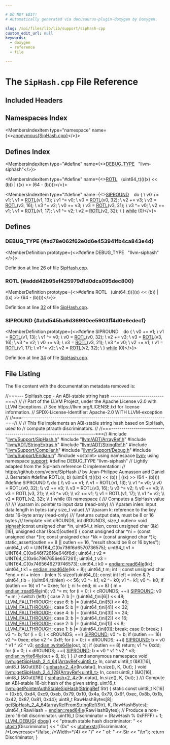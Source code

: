 ```yaml
---

# DO NOT EDIT!
# Automatically generated via docusaurus-plugin-doxygen by Doxygen.

slug: /api/files/lib/lib/support/siphash-cpp
custom_edit_url: null
keywords:
  - doxygen
  - reference
  - file

---
```





# The `SipHash.cpp` File Reference

<DoxygenPage pluginConfig={pluginConfig}>



## Included Headers

<IncludesList>
<IncludesListItem
  filePath="llvm/Support/SipHash.h"
  permalink="/docs/api/files/include/include/llvm/include/llvm/support/siphash-h"
  isLocal="true" />
<IncludesListItem
  filePath="llvm/ADT/ArrayRef.h"
  permalink="/docs/api/files/include/include/llvm/include/llvm/adt/arrayref-h"
  isLocal="true" />
<IncludesListItem
  filePath="llvm/ADT/StringExtras.h"
  permalink="/docs/api/files/include/include/llvm/include/llvm/adt/stringextras-h"
  isLocal="true" />
<IncludesListItem
  filePath="llvm/ADT/StringRef.h"
  permalink="/docs/api/files/include/include/llvm/include/llvm/adt/stringref-h"
  isLocal="true" />
<IncludesListItem
  filePath="llvm/Support/Compiler.h"
  permalink="/docs/api/files/include/include/llvm/include/llvm/support/compiler-h"
  isLocal="true" />
<IncludesListItem
  filePath="llvm/Support/Debug.h"
  permalink="/docs/api/files/include/include/llvm/include/llvm/support/debug-h"
  isLocal="true" />
<IncludesListItem
  filePath="llvm/Support/Endian.h"
  permalink="/docs/api/files/include/include/llvm/include/llvm/support/endian-h"
  isLocal="true" />
<IncludesListItem
  filePath="cstdint"
  permalink=""
  isLocal="false" />
</IncludesList>

## Namespaces Index

<MembersIndex>

<MembersIndexItem
  type="namespace"
  name={<><a href="/docs/api/namespaces/anonymous-siphash-cpp-">anonymous&#123;SipHash.cpp&#125;</a></>}>
</MembersIndexItem>

</MembersIndex>

## Defines Index

<MembersIndex>

<MembersIndexItem
  type="#define"
  name={<><a href="#ad78e062f62e0d6e453941fb4ca843e4d">DEBUG&#95;TYPE</a>&nbsp;&nbsp;&nbsp;&quot;llvm-siphash&quot;</>}>
</MembersIndexItem>

<MembersIndexItem
  type="#define"
  name={<><a href="#addd42b95ef425979d1d0dca095dec800">ROTL</a>&nbsp;&nbsp;&nbsp;(uint64&#95;t)(((x) &lt;&lt; (b)) | ((x) &gt;&gt; (64 - (b))))</>}>
</MembersIndexItem>

<MembersIndexItem
  type="#define"
  name={<><a href="#abd545ba6d36990ee5903ff4d0e6edecf">SIPROUND</a>&nbsp;&nbsp;&nbsp;  do &#123;                                                                         \\
    v0 += v1;                                                                  \\
    v1 = <a href="#addd42b95ef425979d1d0dca095dec800">ROTL</a>(v1, 13);                                                         \\
    v1 ^= v0;                                                                  \\
    v0 = <a href="#addd42b95ef425979d1d0dca095dec800">ROTL</a>(v0, 32);                                                         \\
    v2 += v3;                                                                  \\
    v3 = <a href="#addd42b95ef425979d1d0dca095dec800">ROTL</a>(v3, 16);                                                         \\
    v3 ^= v2;                                                                  \\
    v0 += v3;                                                                  \\
    v3 = <a href="#addd42b95ef425979d1d0dca095dec800">ROTL</a>(v3, 21);                                                         \\
    v3 ^= v0;                                                                  \\
    v2 += v1;                                                                  \\
    v1 = <a href="#addd42b95ef425979d1d0dca095dec800">ROTL</a>(v1, 17);                                                         \\
    v1 ^= v2;                                                                  \\
    v2 = <a href="#addd42b95ef425979d1d0dca095dec800">ROTL</a>(v2, 32);                                                         \\
  &#125; <a href="/docs/api/files/lib/lib/target/lib/target/nvptx/nvvmreflect-cpp/#a503c0214540e80733c0a0c53c067e6ee">while</a> (0)</>}>
</MembersIndexItem>

</MembersIndex>


<SectionDefinition>

## Defines

### DEBUG&#95;TYPE {#ad78e062f62e0d6e453941fb4ca843e4d}

<MemberDefinition
  prototype={<>#define DEBUG&#95;TYPE&nbsp;&nbsp;&nbsp;&quot;llvm-siphash&quot;</>}>

Definition at line <a href="#l00026">26</a> of file <a href="/docs/api/files/lib/lib/support/siphash-cpp">SipHash.cpp</a>.
</MemberDefinition>

### ROTL {#addd42b95ef425979d1d0dca095dec800}

<MemberDefinition
  prototype={<>#define ROTL&nbsp;&nbsp;&nbsp;(uint64&#95;t)(((x) &lt;&lt; (b)) | ((x) &gt;&gt; (64 - (b))))</>}>

Definition at line <a href="#l00032">32</a> of file <a href="/docs/api/files/lib/lib/support/siphash-cpp">SipHash.cpp</a>.
</MemberDefinition>

### SIPROUND {#abd545ba6d36990ee5903ff4d0e6edecf}

<MemberDefinition
  prototype={<>#define SIPROUND&nbsp;&nbsp;&nbsp;  do &#123;                                                                         \\
    v0 += v1;                                                                  \\
    v1 = <a href="#addd42b95ef425979d1d0dca095dec800">ROTL</a>(v1, 13);                                                         \\
    v1 ^= v0;                                                                  \\
    v0 = <a href="#addd42b95ef425979d1d0dca095dec800">ROTL</a>(v0, 32);                                                         \\
    v2 += v3;                                                                  \\
    v3 = <a href="#addd42b95ef425979d1d0dca095dec800">ROTL</a>(v3, 16);                                                         \\
    v3 ^= v2;                                                                  \\
    v0 += v3;                                                                  \\
    v3 = <a href="#addd42b95ef425979d1d0dca095dec800">ROTL</a>(v3, 21);                                                         \\
    v3 ^= v0;                                                                  \\
    v2 += v1;                                                                  \\
    v1 = <a href="#addd42b95ef425979d1d0dca095dec800">ROTL</a>(v1, 17);                                                         \\
    v1 ^= v2;                                                                  \\
    v2 = <a href="#addd42b95ef425979d1d0dca095dec800">ROTL</a>(v2, 32);                                                         \\
  &#125; <a href="/docs/api/files/lib/lib/target/lib/target/nvptx/nvvmreflect-cpp/#a503c0214540e80733c0a0c53c067e6ee">while</a> (0)</>}>

Definition at line <a href="#l00034">34</a> of file <a href="/docs/api/files/lib/lib/support/siphash-cpp">SipHash.cpp</a>.
</MemberDefinition>

</SectionDefinition>

## File Listing

The file content with the documentation metadata removed is:

<ProgramListing>

<Link id="l00001" /><CodeLine lineNumber="1"><Highlight kind="comment">//===--- SipHash.cpp - An ABI-stable string hash --------------------------===//</Highlight><Highlight kind="normal"></Highlight></CodeLine>
<Link id="l00002" /><CodeLine lineNumber="2"><Highlight kind="normal"></Highlight><Highlight kind="comment">//</Highlight><Highlight kind="normal"></Highlight></CodeLine>
<Link id="l00003" /><CodeLine lineNumber="3"><Highlight kind="normal"></Highlight><Highlight kind="comment">// Part of the LLVM Project, under the Apache License v2.0 with LLVM Exceptions.</Highlight><Highlight kind="normal"></Highlight></CodeLine>
<Link id="l00004" /><CodeLine lineNumber="4"><Highlight kind="normal"></Highlight><Highlight kind="comment">// See https://llvm.org/LICENSE.txt for license information.</Highlight><Highlight kind="normal"></Highlight></CodeLine>
<Link id="l00005" /><CodeLine lineNumber="5"><Highlight kind="normal"></Highlight><Highlight kind="comment">// SPDX-License-Identifier: Apache-2.0 WITH LLVM-exception</Highlight><Highlight kind="normal"></Highlight></CodeLine>
<Link id="l00006" /><CodeLine lineNumber="6"><Highlight kind="normal"></Highlight><Highlight kind="comment">//</Highlight><Highlight kind="normal"></Highlight></CodeLine>
<Link id="l00007" /><CodeLine lineNumber="7"><Highlight kind="normal"></Highlight><Highlight kind="comment">//===----------------------------------------------------------------------===//</Highlight><Highlight kind="normal"></Highlight></CodeLine>
<Link id="l00008" /><CodeLine lineNumber="8"><Highlight kind="normal"></Highlight><Highlight kind="comment">//</Highlight><Highlight kind="normal"></Highlight></CodeLine>
<Link id="l00009" /><CodeLine lineNumber="9"><Highlight kind="normal"></Highlight><Highlight kind="comment">//  This file implements an ABI-stable string hash based on SipHash, used to</Highlight><Highlight kind="normal"></Highlight></CodeLine>
<Link id="l00010" /><CodeLine lineNumber="10"><Highlight kind="normal"></Highlight><Highlight kind="comment">//  compute ptrauth discriminators.</Highlight><Highlight kind="normal"></Highlight></CodeLine>
<Link id="l00011" /><CodeLine lineNumber="11"><Highlight kind="normal"></Highlight><Highlight kind="comment">//</Highlight><Highlight kind="normal"></Highlight></CodeLine>
<Link id="l00012" /><CodeLine lineNumber="12"><Highlight kind="normal"></Highlight><Highlight kind="comment">//===----------------------------------------------------------------------===//</Highlight><Highlight kind="normal"></Highlight></CodeLine>
<Link id="l00013" /><CodeLine lineNumber="13"><Highlight kind="normal"></Highlight></CodeLine>
<Link id="l00014" /><CodeLine lineNumber="14"><Highlight kind="normal"></Highlight><Highlight kind="preprocessor">#include &quot;<a href="/docs/api/files/include/include/llvm/include/llvm/support/siphash-h">llvm/Support/SipHash.h</a>&quot;</Highlight><Highlight kind="normal"></Highlight></CodeLine>
<Link id="l00015" /><CodeLine lineNumber="15"><Highlight kind="normal"></Highlight><Highlight kind="preprocessor">#include &quot;<a href="/docs/api/files/include/include/llvm/include/llvm/adt/arrayref-h">llvm/ADT/ArrayRef.h</a>&quot;</Highlight><Highlight kind="normal"></Highlight></CodeLine>
<Link id="l00016" /><CodeLine lineNumber="16"><Highlight kind="normal"></Highlight><Highlight kind="preprocessor">#include &quot;<a href="/docs/api/files/include/include/llvm/include/llvm/adt/stringextras-h">llvm/ADT/StringExtras.h</a>&quot;</Highlight><Highlight kind="normal"></Highlight></CodeLine>
<Link id="l00017" /><CodeLine lineNumber="17"><Highlight kind="normal"></Highlight><Highlight kind="preprocessor">#include &quot;<a href="/docs/api/files/include/include/llvm/include/llvm/adt/stringref-h">llvm/ADT/StringRef.h</a>&quot;</Highlight><Highlight kind="normal"></Highlight></CodeLine>
<Link id="l00018" /><CodeLine lineNumber="18"><Highlight kind="normal"></Highlight><Highlight kind="preprocessor">#include &quot;<a href="/docs/api/files/include/include/llvm/include/llvm/support/compiler-h">llvm/Support/Compiler.h</a>&quot;</Highlight><Highlight kind="normal"></Highlight></CodeLine>
<Link id="l00019" /><CodeLine lineNumber="19"><Highlight kind="normal"></Highlight><Highlight kind="preprocessor">#include &quot;<a href="/docs/api/files/include/include/llvm/include/llvm/support/debug-h">llvm/Support/Debug.h</a>&quot;</Highlight><Highlight kind="normal"></Highlight></CodeLine>
<Link id="l00020" /><CodeLine lineNumber="20"><Highlight kind="normal"></Highlight><Highlight kind="preprocessor">#include &quot;<a href="/docs/api/files/include/include/llvm/include/llvm/support/endian-h">llvm/Support/Endian.h</a>&quot;</Highlight><Highlight kind="normal"></Highlight></CodeLine>
<Link id="l00021" /><CodeLine lineNumber="21"><Highlight kind="normal"></Highlight><Highlight kind="preprocessor">#include &lt;cstdint&gt;</Highlight><Highlight kind="normal"></Highlight></CodeLine>
<Link id="l00022" /><CodeLine lineNumber="22"><Highlight kind="normal"></Highlight></CodeLine>
<Link id="l00023" /><CodeLine lineNumber="23"><Highlight kind="normal"></Highlight><Highlight kind="keyword">using namespace </Highlight><Highlight kind="normal"><a href="/docs/api/namespaces/llvm">llvm</a>;</Highlight></CodeLine>
<Link id="l00024" /><CodeLine lineNumber="24"><Highlight kind="normal"></Highlight><Highlight kind="keyword">using namespace </Highlight><Highlight kind="normal"><a href="/docs/api/namespaces/llvm/support">support</a>;</Highlight></CodeLine>
<Link id="l00025" /><CodeLine lineNumber="25"><Highlight kind="normal"></Highlight></CodeLine>
<Link id="l00026" /><CodeLine lineNumber="26" lineLink="#ad78e062f62e0d6e453941fb4ca843e4d"><Highlight kind="normal"></Highlight><Highlight kind="preprocessor">#define DEBUG&#95;TYPE &quot;llvm-siphash&quot;</Highlight><Highlight kind="normal"></Highlight></CodeLine>
<Link id="l00027" /><CodeLine lineNumber="27"><Highlight kind="normal"></Highlight></CodeLine>
<Link id="l00028" /><CodeLine lineNumber="28"><Highlight kind="normal"></Highlight><Highlight kind="comment">// Lightly adapted from the SipHash reference C implementation:</Highlight><Highlight kind="normal"></Highlight></CodeLine>
<Link id="l00029" /><CodeLine lineNumber="29"><Highlight kind="normal"></Highlight><Highlight kind="comment">//   https://github.com/veorq/SipHash</Highlight><Highlight kind="normal"></Highlight></CodeLine>
<Link id="l00030" /><CodeLine lineNumber="30"><Highlight kind="normal"></Highlight><Highlight kind="comment">// by Jean-Philippe Aumasson and Daniel J. Bernstein</Highlight><Highlight kind="normal"></Highlight></CodeLine>
<Link id="l00031" /><CodeLine lineNumber="31"><Highlight kind="normal"></Highlight></CodeLine>
<Link id="l00032" /><CodeLine lineNumber="32" lineLink="#addd42b95ef425979d1d0dca095dec800"><Highlight kind="normal"></Highlight><Highlight kind="preprocessor">#define ROTL(x, b) (uint64&#95;t)(((x) &lt;&lt; (b)) | ((x) &gt;&gt; (64 - (b))))</Highlight><Highlight kind="normal"></Highlight></CodeLine>
<Link id="l00033" /><CodeLine lineNumber="33"><Highlight kind="normal"></Highlight></CodeLine>
<Link id="l00034" /><CodeLine lineNumber="34" lineLink="#abd545ba6d36990ee5903ff4d0e6edecf"><Highlight kind="normal"></Highlight><Highlight kind="preprocessor">#define SIPROUND                                                               \\</Highlight></CodeLine>
<Link id="l00035" /><CodeLine lineNumber="35"><Highlight kind="preprocessor">  do &#123;                                                                         \\</Highlight></CodeLine>
<Link id="l00036" /><CodeLine lineNumber="36"><Highlight kind="preprocessor">    v0 += v1;                                                                  \\</Highlight></CodeLine>
<Link id="l00037" /><CodeLine lineNumber="37"><Highlight kind="preprocessor">    v1 = ROTL(v1, 13);                                                         \\</Highlight></CodeLine>
<Link id="l00038" /><CodeLine lineNumber="38"><Highlight kind="preprocessor">    v1 ^= v0;                                                                  \\</Highlight></CodeLine>
<Link id="l00039" /><CodeLine lineNumber="39"><Highlight kind="preprocessor">    v0 = ROTL(v0, 32);                                                         \\</Highlight></CodeLine>
<Link id="l00040" /><CodeLine lineNumber="40"><Highlight kind="preprocessor">    v2 += v3;                                                                  \\</Highlight></CodeLine>
<Link id="l00041" /><CodeLine lineNumber="41"><Highlight kind="preprocessor">    v3 = ROTL(v3, 16);                                                         \\</Highlight></CodeLine>
<Link id="l00042" /><CodeLine lineNumber="42"><Highlight kind="preprocessor">    v3 ^= v2;                                                                  \\</Highlight></CodeLine>
<Link id="l00043" /><CodeLine lineNumber="43"><Highlight kind="preprocessor">    v0 += v3;                                                                  \\</Highlight></CodeLine>
<Link id="l00044" /><CodeLine lineNumber="44"><Highlight kind="preprocessor">    v3 = ROTL(v3, 21);                                                         \\</Highlight></CodeLine>
<Link id="l00045" /><CodeLine lineNumber="45"><Highlight kind="preprocessor">    v3 ^= v0;                                                                  \\</Highlight></CodeLine>
<Link id="l00046" /><CodeLine lineNumber="46"><Highlight kind="preprocessor">    v2 += v1;                                                                  \\</Highlight></CodeLine>
<Link id="l00047" /><CodeLine lineNumber="47"><Highlight kind="preprocessor">    v1 = ROTL(v1, 17);                                                         \\</Highlight></CodeLine>
<Link id="l00048" /><CodeLine lineNumber="48"><Highlight kind="preprocessor">    v1 ^= v2;                                                                  \\</Highlight></CodeLine>
<Link id="l00049" /><CodeLine lineNumber="49"><Highlight kind="preprocessor">    v2 = ROTL(v2, 32);                                                         \\</Highlight></CodeLine>
<Link id="l00050" /><CodeLine lineNumber="50"><Highlight kind="preprocessor">  &#125; while (0)</Highlight><Highlight kind="normal"></Highlight></CodeLine>
<Link id="l00051" /><CodeLine lineNumber="51"><Highlight kind="normal"></Highlight></CodeLine>
<Link id="l00052" /><CodeLine lineNumber="52" lineLink="/docs/api/namespaces/anonymous-siphash-cpp-"><Highlight kind="normal"></Highlight><Highlight kind="keyword">namespace </Highlight><Highlight kind="normal">&#123;</Highlight></CodeLine>
<Link id="l00053" /><CodeLine lineNumber="53"><Highlight kind="normal"></Highlight><Highlight kind="comment"></Highlight></CodeLine>
<Link id="l00054" /><CodeLine lineNumber="54"><Highlight kind="comment">/// Computes a SipHash value</Highlight></CodeLine>
<Link id="l00055" /><CodeLine lineNumber="55"><Highlight kind="comment">///</Highlight></CodeLine>
<Link id="l00056" /><CodeLine lineNumber="56"><Highlight kind="comment">/// \\param in: pointer to input data (read-only)</Highlight></CodeLine>
<Link id="l00057" /><CodeLine lineNumber="57"><Highlight kind="comment">/// \\param inlen: input data length in bytes (any size&#95;t value)</Highlight></CodeLine>
<Link id="l00058" /><CodeLine lineNumber="58"><Highlight kind="comment">/// \\param k: reference to the key data 16-byte array (read-only)</Highlight></CodeLine>
<Link id="l00059" /><CodeLine lineNumber="59"><Highlight kind="comment">/// \\returns output data, must be 8 or 16 bytes</Highlight></CodeLine>
<Link id="l00060" /><CodeLine lineNumber="60"><Highlight kind="comment">///</Highlight><Highlight kind="normal"></Highlight></CodeLine>
<Link id="l00061" /><CodeLine lineNumber="61"><Highlight kind="normal"></Highlight><Highlight kind="keyword">template</Highlight><Highlight kind="normal"> &lt;</Highlight><Highlight kind="keywordtype">int</Highlight><Highlight kind="normal"> cROUNDS, </Highlight><Highlight kind="keywordtype">int</Highlight><Highlight kind="normal"> dROUNDS, </Highlight><Highlight kind="keywordtype">size&#95;t</Highlight><Highlight kind="normal"> outlen&gt;</Highlight></CodeLine>
<Link id="l00062" /><CodeLine lineNumber="62" lineLink="/docs/api/namespaces/anonymous-siphash-cpp-/#a159cdb1934bd81019941f78b393b0f0c"><Highlight kind="normal"></Highlight><Highlight kind="keywordtype">void</Highlight><Highlight kind="normal"> <a href="/docs/api/namespaces/anonymous-siphash-cpp-/#a159cdb1934bd81019941f78b393b0f0c">siphash</a>(</Highlight><Highlight kind="keyword">const</Highlight><Highlight kind="normal"> </Highlight><Highlight kind="keywordtype">unsigned</Highlight><Highlight kind="normal"> </Highlight><Highlight kind="keywordtype">char</Highlight><Highlight kind="normal"> &#42;in, uint64&#95;t inlen,</Highlight></CodeLine>
<Link id="l00063" /><CodeLine lineNumber="63"><Highlight kind="normal">             </Highlight><Highlight kind="keyword">const</Highlight><Highlight kind="normal"> </Highlight><Highlight kind="keywordtype">unsigned</Highlight><Highlight kind="normal"> </Highlight><Highlight kind="keywordtype">char</Highlight><Highlight kind="normal"> (&amp;k)&#91;16&#93;, </Highlight><Highlight kind="keywordtype">unsigned</Highlight><Highlight kind="normal"> </Highlight><Highlight kind="keywordtype">char</Highlight><Highlight kind="normal"> (&amp;out)&#91;outlen&#93;) &#123;</Highlight></CodeLine>
<Link id="l00064" /><CodeLine lineNumber="64"><Highlight kind="normal"></Highlight></CodeLine>
<Link id="l00065" /><CodeLine lineNumber="65"><Highlight kind="normal">  </Highlight><Highlight kind="keyword">const</Highlight><Highlight kind="normal"> </Highlight><Highlight kind="keywordtype">unsigned</Highlight><Highlight kind="normal"> </Highlight><Highlight kind="keywordtype">char</Highlight><Highlight kind="normal"> &#42;ni = (</Highlight><Highlight kind="keyword">const</Highlight><Highlight kind="normal"> </Highlight><Highlight kind="keywordtype">unsigned</Highlight><Highlight kind="normal"> </Highlight><Highlight kind="keywordtype">char</Highlight><Highlight kind="normal"> &#42;)in;</Highlight></CodeLine>
<Link id="l00066" /><CodeLine lineNumber="66"><Highlight kind="normal">  </Highlight><Highlight kind="keyword">const</Highlight><Highlight kind="normal"> </Highlight><Highlight kind="keywordtype">unsigned</Highlight><Highlight kind="normal"> </Highlight><Highlight kind="keywordtype">char</Highlight><Highlight kind="normal"> &#42;kk = (</Highlight><Highlight kind="keyword">const</Highlight><Highlight kind="normal"> </Highlight><Highlight kind="keywordtype">unsigned</Highlight><Highlight kind="normal"> </Highlight><Highlight kind="keywordtype">char</Highlight><Highlight kind="normal"> &#42;)k;</Highlight></CodeLine>
<Link id="l00067" /><CodeLine lineNumber="67"><Highlight kind="normal"></Highlight></CodeLine>
<Link id="l00068" /><CodeLine lineNumber="68"><Highlight kind="normal">  </Highlight><Highlight kind="keyword">static&#95;assert</Highlight><Highlight kind="normal">(outlen == 8 || outlen == 16, </Highlight><Highlight kind="stringliteral">&quot;result should be 8 or 16 bytes&quot;</Highlight><Highlight kind="normal">);</Highlight></CodeLine>
<Link id="l00069" /><CodeLine lineNumber="69"><Highlight kind="normal"></Highlight></CodeLine>
<Link id="l00070" /><CodeLine lineNumber="70"><Highlight kind="normal">  uint64&#95;t v0 = UINT64&#95;C(0x736f6d6570736575);</Highlight></CodeLine>
<Link id="l00071" /><CodeLine lineNumber="71"><Highlight kind="normal">  uint64&#95;t v1 = UINT64&#95;C(0x646f72616e646f6d);</Highlight></CodeLine>
<Link id="l00072" /><CodeLine lineNumber="72"><Highlight kind="normal">  uint64&#95;t v2 = UINT64&#95;C(0x6c7967656e657261);</Highlight></CodeLine>
<Link id="l00073" /><CodeLine lineNumber="73"><Highlight kind="normal">  uint64&#95;t v3 = UINT64&#95;C(0x7465646279746573);</Highlight></CodeLine>
<Link id="l00074" /><CodeLine lineNumber="74"><Highlight kind="normal">  uint64&#95;t k0 = <a href="/docs/api/namespaces/llvm/support/endian/#a0fa2f859066acd16820ab083040158c9">endian::read64le</a>(kk);</Highlight></CodeLine>
<Link id="l00075" /><CodeLine lineNumber="75"><Highlight kind="normal">  uint64&#95;t k1 = <a href="/docs/api/namespaces/llvm/support/endian/#a0fa2f859066acd16820ab083040158c9">endian::read64le</a>(kk + 8);</Highlight></CodeLine>
<Link id="l00076" /><CodeLine lineNumber="76"><Highlight kind="normal">  uint64&#95;t m;</Highlight></CodeLine>
<Link id="l00077" /><CodeLine lineNumber="77"><Highlight kind="normal">  </Highlight><Highlight kind="keywordtype">int</Highlight><Highlight kind="normal"> i;</Highlight></CodeLine>
<Link id="l00078" /><CodeLine lineNumber="78"><Highlight kind="normal">  </Highlight><Highlight kind="keyword">const</Highlight><Highlight kind="normal"> </Highlight><Highlight kind="keywordtype">unsigned</Highlight><Highlight kind="normal"> </Highlight><Highlight kind="keywordtype">char</Highlight><Highlight kind="normal"> &#42;end = ni + inlen - (inlen % </Highlight><Highlight kind="keyword">sizeof</Highlight><Highlight kind="normal">(uint64&#95;t));</Highlight></CodeLine>
<Link id="l00079" /><CodeLine lineNumber="79"><Highlight kind="normal">  </Highlight><Highlight kind="keyword">const</Highlight><Highlight kind="normal"> </Highlight><Highlight kind="keywordtype">int</Highlight><Highlight kind="normal"> left = inlen &amp; 7;</Highlight></CodeLine>
<Link id="l00080" /><CodeLine lineNumber="80"><Highlight kind="normal">  uint64&#95;t b = ((uint64&#95;t)inlen) &lt;&lt; 56;</Highlight></CodeLine>
<Link id="l00081" /><CodeLine lineNumber="81"><Highlight kind="normal">  v3 ^= k1;</Highlight></CodeLine>
<Link id="l00082" /><CodeLine lineNumber="82"><Highlight kind="normal">  v2 ^= k0;</Highlight></CodeLine>
<Link id="l00083" /><CodeLine lineNumber="83"><Highlight kind="normal">  v1 ^= k1;</Highlight></CodeLine>
<Link id="l00084" /><CodeLine lineNumber="84"><Highlight kind="normal">  v0 ^= k0;</Highlight></CodeLine>
<Link id="l00085" /><CodeLine lineNumber="85"><Highlight kind="normal"></Highlight></CodeLine>
<Link id="l00086" /><CodeLine lineNumber="86"><Highlight kind="normal">  </Highlight><Highlight kind="keywordflow">if</Highlight><Highlight kind="normal"> (outlen == 16)</Highlight></CodeLine>
<Link id="l00087" /><CodeLine lineNumber="87"><Highlight kind="normal">    v1 ^= 0xee;</Highlight></CodeLine>
<Link id="l00088" /><CodeLine lineNumber="88"><Highlight kind="normal"></Highlight></CodeLine>
<Link id="l00089" /><CodeLine lineNumber="89"><Highlight kind="normal">  </Highlight><Highlight kind="keywordflow">for</Highlight><Highlight kind="normal"> (; ni != end; ni += 8) &#123;</Highlight></CodeLine>
<Link id="l00090" /><CodeLine lineNumber="90"><Highlight kind="normal">    m = <a href="/docs/api/namespaces/llvm/support/endian/#a0fa2f859066acd16820ab083040158c9">endian::read64le</a>(ni);</Highlight></CodeLine>
<Link id="l00091" /><CodeLine lineNumber="91"><Highlight kind="normal">    v3 ^= m;</Highlight></CodeLine>
<Link id="l00092" /><CodeLine lineNumber="92"><Highlight kind="normal"></Highlight></CodeLine>
<Link id="l00093" /><CodeLine lineNumber="93"><Highlight kind="normal">    </Highlight><Highlight kind="keywordflow">for</Highlight><Highlight kind="normal"> (i = 0; i &lt; cROUNDS; ++i)</Highlight></CodeLine>
<Link id="l00094" /><CodeLine lineNumber="94"><Highlight kind="normal">      <a href="#abd545ba6d36990ee5903ff4d0e6edecf">SIPROUND</a>;</Highlight></CodeLine>
<Link id="l00095" /><CodeLine lineNumber="95"><Highlight kind="normal"></Highlight></CodeLine>
<Link id="l00096" /><CodeLine lineNumber="96"><Highlight kind="normal">    v0 ^= m;</Highlight></CodeLine>
<Link id="l00097" /><CodeLine lineNumber="97"><Highlight kind="normal">  &#125;</Highlight></CodeLine>
<Link id="l00098" /><CodeLine lineNumber="98"><Highlight kind="normal"></Highlight></CodeLine>
<Link id="l00099" /><CodeLine lineNumber="99"><Highlight kind="normal">  </Highlight><Highlight kind="keywordflow">switch</Highlight><Highlight kind="normal"> (left) &#123;</Highlight></CodeLine>
<Link id="l00100" /><CodeLine lineNumber="100"><Highlight kind="normal">  </Highlight><Highlight kind="keywordflow">case</Highlight><Highlight kind="normal"> 7:</Highlight></CodeLine>
<Link id="l00101" /><CodeLine lineNumber="101"><Highlight kind="normal">    b |= ((uint64&#95;t)ni&#91;6&#93;) &lt;&lt; 48;</Highlight></CodeLine>
<Link id="l00102" /><CodeLine lineNumber="102"><Highlight kind="normal">    <a href="/docs/api/files/include/include/llvm/include/llvm/support/compiler-h/#a9579881de06b1560d242d15171ca1b86">LLVM&#95;FALLTHROUGH</a>;</Highlight></CodeLine>
<Link id="l00103" /><CodeLine lineNumber="103"><Highlight kind="normal">  </Highlight><Highlight kind="keywordflow">case</Highlight><Highlight kind="normal"> 6:</Highlight></CodeLine>
<Link id="l00104" /><CodeLine lineNumber="104"><Highlight kind="normal">    b |= ((uint64&#95;t)ni&#91;5&#93;) &lt;&lt; 40;</Highlight></CodeLine>
<Link id="l00105" /><CodeLine lineNumber="105"><Highlight kind="normal">    <a href="/docs/api/files/include/include/llvm/include/llvm/support/compiler-h/#a9579881de06b1560d242d15171ca1b86">LLVM&#95;FALLTHROUGH</a>;</Highlight></CodeLine>
<Link id="l00106" /><CodeLine lineNumber="106"><Highlight kind="normal">  </Highlight><Highlight kind="keywordflow">case</Highlight><Highlight kind="normal"> 5:</Highlight></CodeLine>
<Link id="l00107" /><CodeLine lineNumber="107"><Highlight kind="normal">    b |= ((uint64&#95;t)ni&#91;4&#93;) &lt;&lt; 32;</Highlight></CodeLine>
<Link id="l00108" /><CodeLine lineNumber="108"><Highlight kind="normal">    <a href="/docs/api/files/include/include/llvm/include/llvm/support/compiler-h/#a9579881de06b1560d242d15171ca1b86">LLVM&#95;FALLTHROUGH</a>;</Highlight></CodeLine>
<Link id="l00109" /><CodeLine lineNumber="109"><Highlight kind="normal">  </Highlight><Highlight kind="keywordflow">case</Highlight><Highlight kind="normal"> 4:</Highlight></CodeLine>
<Link id="l00110" /><CodeLine lineNumber="110"><Highlight kind="normal">    b |= ((uint64&#95;t)ni&#91;3&#93;) &lt;&lt; 24;</Highlight></CodeLine>
<Link id="l00111" /><CodeLine lineNumber="111"><Highlight kind="normal">    <a href="/docs/api/files/include/include/llvm/include/llvm/support/compiler-h/#a9579881de06b1560d242d15171ca1b86">LLVM&#95;FALLTHROUGH</a>;</Highlight></CodeLine>
<Link id="l00112" /><CodeLine lineNumber="112"><Highlight kind="normal">  </Highlight><Highlight kind="keywordflow">case</Highlight><Highlight kind="normal"> 3:</Highlight></CodeLine>
<Link id="l00113" /><CodeLine lineNumber="113"><Highlight kind="normal">    b |= ((uint64&#95;t)ni&#91;2&#93;) &lt;&lt; 16;</Highlight></CodeLine>
<Link id="l00114" /><CodeLine lineNumber="114"><Highlight kind="normal">    <a href="/docs/api/files/include/include/llvm/include/llvm/support/compiler-h/#a9579881de06b1560d242d15171ca1b86">LLVM&#95;FALLTHROUGH</a>;</Highlight></CodeLine>
<Link id="l00115" /><CodeLine lineNumber="115"><Highlight kind="normal">  </Highlight><Highlight kind="keywordflow">case</Highlight><Highlight kind="normal"> 2:</Highlight></CodeLine>
<Link id="l00116" /><CodeLine lineNumber="116"><Highlight kind="normal">    b |= ((uint64&#95;t)ni&#91;1&#93;) &lt;&lt; 8;</Highlight></CodeLine>
<Link id="l00117" /><CodeLine lineNumber="117"><Highlight kind="normal">    <a href="/docs/api/files/include/include/llvm/include/llvm/support/compiler-h/#a9579881de06b1560d242d15171ca1b86">LLVM&#95;FALLTHROUGH</a>;</Highlight></CodeLine>
<Link id="l00118" /><CodeLine lineNumber="118"><Highlight kind="normal">  </Highlight><Highlight kind="keywordflow">case</Highlight><Highlight kind="normal"> 1:</Highlight></CodeLine>
<Link id="l00119" /><CodeLine lineNumber="119"><Highlight kind="normal">    b |= ((uint64&#95;t)ni&#91;0&#93;);</Highlight></CodeLine>
<Link id="l00120" /><CodeLine lineNumber="120"><Highlight kind="normal">    </Highlight><Highlight kind="keywordflow">break</Highlight><Highlight kind="normal">;</Highlight></CodeLine>
<Link id="l00121" /><CodeLine lineNumber="121"><Highlight kind="normal">  </Highlight><Highlight kind="keywordflow">case</Highlight><Highlight kind="normal"> 0:</Highlight></CodeLine>
<Link id="l00122" /><CodeLine lineNumber="122"><Highlight kind="normal">    </Highlight><Highlight kind="keywordflow">break</Highlight><Highlight kind="normal">;</Highlight></CodeLine>
<Link id="l00123" /><CodeLine lineNumber="123"><Highlight kind="normal">  &#125;</Highlight></CodeLine>
<Link id="l00124" /><CodeLine lineNumber="124"><Highlight kind="normal"></Highlight></CodeLine>
<Link id="l00125" /><CodeLine lineNumber="125"><Highlight kind="normal">  v3 ^= b;</Highlight></CodeLine>
<Link id="l00126" /><CodeLine lineNumber="126"><Highlight kind="normal"></Highlight></CodeLine>
<Link id="l00127" /><CodeLine lineNumber="127"><Highlight kind="normal">  </Highlight><Highlight kind="keywordflow">for</Highlight><Highlight kind="normal"> (i = 0; i &lt; cROUNDS; ++i)</Highlight></CodeLine>
<Link id="l00128" /><CodeLine lineNumber="128"><Highlight kind="normal">    <a href="#abd545ba6d36990ee5903ff4d0e6edecf">SIPROUND</a>;</Highlight></CodeLine>
<Link id="l00129" /><CodeLine lineNumber="129"><Highlight kind="normal"></Highlight></CodeLine>
<Link id="l00130" /><CodeLine lineNumber="130"><Highlight kind="normal">  v0 ^= b;</Highlight></CodeLine>
<Link id="l00131" /><CodeLine lineNumber="131"><Highlight kind="normal"></Highlight></CodeLine>
<Link id="l00132" /><CodeLine lineNumber="132"><Highlight kind="normal">  </Highlight><Highlight kind="keywordflow">if</Highlight><Highlight kind="normal"> (outlen == 16)</Highlight></CodeLine>
<Link id="l00133" /><CodeLine lineNumber="133"><Highlight kind="normal">    v2 ^= 0xee;</Highlight></CodeLine>
<Link id="l00134" /><CodeLine lineNumber="134"><Highlight kind="normal">  </Highlight><Highlight kind="keywordflow">else</Highlight><Highlight kind="normal"></Highlight></CodeLine>
<Link id="l00135" /><CodeLine lineNumber="135"><Highlight kind="normal">    v2 ^= 0xff;</Highlight></CodeLine>
<Link id="l00136" /><CodeLine lineNumber="136"><Highlight kind="normal"></Highlight></CodeLine>
<Link id="l00137" /><CodeLine lineNumber="137"><Highlight kind="normal">  </Highlight><Highlight kind="keywordflow">for</Highlight><Highlight kind="normal"> (i = 0; i &lt; dROUNDS; ++i)</Highlight></CodeLine>
<Link id="l00138" /><CodeLine lineNumber="138"><Highlight kind="normal">    <a href="#abd545ba6d36990ee5903ff4d0e6edecf">SIPROUND</a>;</Highlight></CodeLine>
<Link id="l00139" /><CodeLine lineNumber="139"><Highlight kind="normal"></Highlight></CodeLine>
<Link id="l00140" /><CodeLine lineNumber="140"><Highlight kind="normal">  b = v0 ^ v1 ^ v2 ^ v3;</Highlight></CodeLine>
<Link id="l00141" /><CodeLine lineNumber="141"><Highlight kind="normal">  <a href="/docs/api/namespaces/llvm/support/endian/#a46eee35129898d0466b2af97eacb19ee">endian::write64le</a>(out, b);</Highlight></CodeLine>
<Link id="l00142" /><CodeLine lineNumber="142"><Highlight kind="normal"></Highlight></CodeLine>
<Link id="l00143" /><CodeLine lineNumber="143"><Highlight kind="normal">  </Highlight><Highlight kind="keywordflow">if</Highlight><Highlight kind="normal"> (outlen == 8)</Highlight></CodeLine>
<Link id="l00144" /><CodeLine lineNumber="144"><Highlight kind="normal">    </Highlight><Highlight kind="keywordflow">return</Highlight><Highlight kind="normal">;</Highlight></CodeLine>
<Link id="l00145" /><CodeLine lineNumber="145"><Highlight kind="normal"></Highlight></CodeLine>
<Link id="l00146" /><CodeLine lineNumber="146"><Highlight kind="normal">  v1 ^= 0xdd;</Highlight></CodeLine>
<Link id="l00147" /><CodeLine lineNumber="147"><Highlight kind="normal"></Highlight></CodeLine>
<Link id="l00148" /><CodeLine lineNumber="148"><Highlight kind="normal">  </Highlight><Highlight kind="keywordflow">for</Highlight><Highlight kind="normal"> (i = 0; i &lt; dROUNDS; ++i)</Highlight></CodeLine>
<Link id="l00149" /><CodeLine lineNumber="149"><Highlight kind="normal">    <a href="#abd545ba6d36990ee5903ff4d0e6edecf">SIPROUND</a>;</Highlight></CodeLine>
<Link id="l00150" /><CodeLine lineNumber="150"><Highlight kind="normal"></Highlight></CodeLine>
<Link id="l00151" /><CodeLine lineNumber="151"><Highlight kind="normal">  b = v0 ^ v1 ^ v2 ^ v3;</Highlight></CodeLine>
<Link id="l00152" /><CodeLine lineNumber="152"><Highlight kind="normal">  <a href="/docs/api/namespaces/llvm/support/endian/#a46eee35129898d0466b2af97eacb19ee">endian::write64le</a>(out + 8, b);</Highlight></CodeLine>
<Link id="l00153" /><CodeLine lineNumber="153"><Highlight kind="normal">&#125;</Highlight></CodeLine>
<Link id="l00154" /><CodeLine lineNumber="154"><Highlight kind="normal"></Highlight></CodeLine>
<Link id="l00155" /><CodeLine lineNumber="155"><Highlight kind="normal">&#125; </Highlight><Highlight kind="comment">// end anonymous namespace</Highlight><Highlight kind="normal"></Highlight></CodeLine>
<Link id="l00156" /><CodeLine lineNumber="156"><Highlight kind="normal"></Highlight></CodeLine>
<Link id="l00157" /><CodeLine lineNumber="157" lineLink="/docs/api/namespaces/llvm/#a155c6d528429c339eb352bfe2a715fe7"><Highlight kind="normal"></Highlight><Highlight kind="keywordtype">void</Highlight><Highlight kind="normal"> <a href="/docs/api/namespaces/llvm/#a155c6d528429c339eb352bfe2a715fe7">llvm::getSipHash&#95;2&#95;4&#95;64</a>(<a href="/docs/api/classes/llvm/arrayref">ArrayRef&lt;uint8&#95;t&gt;</a> In, </Highlight><Highlight kind="keyword">const</Highlight><Highlight kind="normal"> uint8&#95;t (&amp;K)&#91;16&#93;,</Highlight></CodeLine>
<Link id="l00158" /><CodeLine lineNumber="158"><Highlight kind="normal">                             uint8&#95;t (&amp;Out)&#91;8&#93;) &#123;</Highlight></CodeLine>
<Link id="l00159" /><CodeLine lineNumber="159"><Highlight kind="normal">  <a href="/docs/api/namespaces/anonymous-siphash-cpp-/#a159cdb1934bd81019941f78b393b0f0c">siphash&lt;2, 4&gt;</a>(In.data(), In.size(), K, Out);</Highlight></CodeLine>
<Link id="l00160" /><CodeLine lineNumber="160"><Highlight kind="normal">&#125;</Highlight></CodeLine>
<Link id="l00161" /><CodeLine lineNumber="161"><Highlight kind="normal"></Highlight></CodeLine>
<Link id="l00162" /><CodeLine lineNumber="162" lineLink="/docs/api/namespaces/llvm/#abc54d0205758f7b576ea87bd3ba70a5e"><Highlight kind="normal"></Highlight><Highlight kind="keywordtype">void</Highlight><Highlight kind="normal"> <a href="/docs/api/namespaces/llvm/#abc54d0205758f7b576ea87bd3ba70a5e">llvm::getSipHash&#95;2&#95;4&#95;128</a>(<a href="/docs/api/classes/llvm/arrayref">ArrayRef&lt;uint8&#95;t&gt;</a> In, </Highlight><Highlight kind="keyword">const</Highlight><Highlight kind="normal"> uint8&#95;t (&amp;K)&#91;16&#93;,</Highlight></CodeLine>
<Link id="l00163" /><CodeLine lineNumber="163"><Highlight kind="normal">                              uint8&#95;t (&amp;Out)&#91;16&#93;) &#123;</Highlight></CodeLine>
<Link id="l00164" /><CodeLine lineNumber="164"><Highlight kind="normal">  <a href="/docs/api/namespaces/anonymous-siphash-cpp-/#a159cdb1934bd81019941f78b393b0f0c">siphash&lt;2, 4&gt;</a>(In.data(), In.size(), K, Out);</Highlight></CodeLine>
<Link id="l00165" /><CodeLine lineNumber="165"><Highlight kind="normal">&#125;</Highlight></CodeLine>
<Link id="l00166" /><CodeLine lineNumber="166"><Highlight kind="normal"></Highlight><Highlight kind="comment"></Highlight></CodeLine>
<Link id="l00167" /><CodeLine lineNumber="167"><Highlight kind="comment">/// Compute an ABI-stable 16-bit hash of the given string.</Highlight><Highlight kind="normal"></Highlight></CodeLine>
<Link id="l00168" /><CodeLine lineNumber="168" lineLink="/docs/api/namespaces/llvm/#a95bf65a141564e084f6fac52c00b6a6d"><Highlight kind="normal">uint16&#95;t <a href="/docs/api/namespaces/llvm/#a95bf65a141564e084f6fac52c00b6a6d">llvm::getPointerAuthStableSipHash</a>(<a href="/docs/api/classes/llvm/stringref">StringRef</a> Str) &#123;</Highlight></CodeLine>
<Link id="l00169" /><CodeLine lineNumber="169"><Highlight kind="normal">  </Highlight><Highlight kind="keyword">static</Highlight><Highlight kind="normal"> </Highlight><Highlight kind="keyword">const</Highlight><Highlight kind="normal"> uint8&#95;t K&#91;16&#93; = &#123;0xb5, 0xd4, 0xc9, 0xeb, 0x79, 0x10, 0x4a, 0x79,</Highlight></CodeLine>
<Link id="l00170" /><CodeLine lineNumber="170"><Highlight kind="normal">                                0x6f, 0xec, 0x8b, 0x1b, 0x42, 0x87, 0x81, 0xd4&#125;;</Highlight></CodeLine>
<Link id="l00171" /><CodeLine lineNumber="171"><Highlight kind="normal"></Highlight></CodeLine>
<Link id="l00172" /><CodeLine lineNumber="172"><Highlight kind="normal">  uint8&#95;t RawHashBytes&#91;8&#93;;</Highlight></CodeLine>
<Link id="l00173" /><CodeLine lineNumber="173"><Highlight kind="normal">  <a href="/docs/api/namespaces/llvm/#a155c6d528429c339eb352bfe2a715fe7">getSipHash&#95;2&#95;4&#95;64</a>(<a href="/docs/api/namespaces/llvm/#a1b144823e66f38f789fb4909c29b8bec">arrayRefFromStringRef</a>(Str), K, RawHashBytes);</Highlight></CodeLine>
<Link id="l00174" /><CodeLine lineNumber="174"><Highlight kind="normal">  uint64&#95;t RawHash = <a href="/docs/api/namespaces/llvm/support/endian/#a0fa2f859066acd16820ab083040158c9">endian::read64le</a>(RawHashBytes);</Highlight></CodeLine>
<Link id="l00175" /><CodeLine lineNumber="175"><Highlight kind="normal"></Highlight></CodeLine>
<Link id="l00176" /><CodeLine lineNumber="176"><Highlight kind="normal">  </Highlight><Highlight kind="comment">// Produce a non-zero 16-bit discriminator.</Highlight><Highlight kind="normal"></Highlight></CodeLine>
<Link id="l00177" /><CodeLine lineNumber="177"><Highlight kind="normal">  uint16&#95;t Discriminator = (RawHash % 0xFFFF) + 1;</Highlight></CodeLine>
<Link id="l00178" /><CodeLine lineNumber="178"><Highlight kind="normal">  <a href="/docs/api/files/include/include/llvm/include/llvm/support/debug-h/#a196897517069dda1bdb549e24468f7d7">LLVM&#95;DEBUG</a>(</Highlight></CodeLine>
<Link id="l00179" /><CodeLine lineNumber="179"><Highlight kind="normal">      <a href="/docs/api/namespaces/llvm/#a7c46c742c31be54870e2038048e6b391">dbgs</a>() &lt;&lt; </Highlight><Highlight kind="stringliteral">&quot;ptrauth stable hash discriminator: &quot;</Highlight><Highlight kind="normal"> &lt;&lt; <a href="/docs/api/namespaces/llvm/#a41972fe6f3fab862543b7b835a714f9b">utostr</a>(Discriminator)</Highlight></CodeLine>
<Link id="l00180" /><CodeLine lineNumber="180"><Highlight kind="normal">             &lt;&lt; </Highlight><Highlight kind="stringliteral">&quot; (0x&quot;</Highlight><Highlight kind="normal"></Highlight></CodeLine>
<Link id="l00181" /><CodeLine lineNumber="181"><Highlight kind="normal">             &lt;&lt; <a href="/docs/api/namespaces/llvm/#a3beda524b0772ca36035db4399a6a571">utohexstr</a>(Discriminator, </Highlight><Highlight kind="comment">/&#42;Lowercase=&#42;/</Highlight><Highlight kind="keyword">false</Highlight><Highlight kind="normal">, </Highlight><Highlight kind="comment">/&#42;Width=&#42;/</Highlight><Highlight kind="normal">4)</Highlight></CodeLine>
<Link id="l00182" /><CodeLine lineNumber="182"><Highlight kind="normal">             &lt;&lt; </Highlight><Highlight kind="stringliteral">&quot;)&quot;</Highlight><Highlight kind="normal"></Highlight></CodeLine>
<Link id="l00183" /><CodeLine lineNumber="183"><Highlight kind="normal">             &lt;&lt; </Highlight><Highlight kind="stringliteral">&quot; of: &quot;</Highlight><Highlight kind="normal"> &lt;&lt; Str &lt;&lt; </Highlight><Highlight kind="stringliteral">&quot;\\n&quot;</Highlight><Highlight kind="normal">);</Highlight></CodeLine>
<Link id="l00184" /><CodeLine lineNumber="184"><Highlight kind="normal">  </Highlight><Highlight kind="keywordflow">return</Highlight><Highlight kind="normal"> Discriminator;</Highlight></CodeLine>
<Link id="l00185" /><CodeLine lineNumber="185"><Highlight kind="normal">&#125;</Highlight></CodeLine>

</ProgramListing>


</DoxygenPage>
